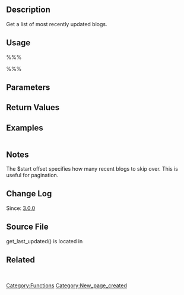 == Description ==

Get a list of most recently updated blogs.

== Usage ==
%%%<?php get_last_updated( $deprecated, $start, $quantity ) ?>%%%
== Parameters ==

{{Parameter|$deprecated|mixed|Not used|optional|empty string}}

{{Parameter|$start|integer|The offset|optional|0}}

{{Parameter|$quantity|integer|The maximum number of blogs to retrieve.|optional|40}}

== Return Values ==

{{Return||array|The list of blogs}}

== Examples ==
<pre></pre>

== Notes ==
The $start offset specifies how many recent blogs to skip over. This is useful for pagination.

== Change Log ==

Since: [[Version 3.0|3.0.0]]

== Source File ==

get_last_updated() is located in {{Trac|wp-includes/ms-blogs.php}}

== Related ==
&nbsp;

{{Tag Footer}}
[[Category:Functions]]

[[Category:New_page_created]]